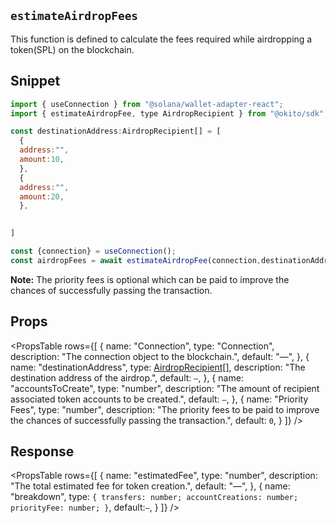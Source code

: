 
## `estimateAirdropFees`

This function is defined to calculate the fees required while airdropping a token(SPL) on the blockchain.

## Snippet

``` jsx filename="page.tsx"
import { useConnection } from "@solana/wallet-adapter-react";
import { estimateAirdropFee, type AirdropRecipient } from "@okito/sdk";

const destinationAddress:AirdropRecipient[] = [
  {
  address:"",
  amount:10,
  },
  {
  address:"",
  amount:20,
  },
  

]

const {connection} = useConnection();
const airdropFees = await estimateAirdropFee(connection,destinationAddress,10,0);
```
<Callout type='warning'>
<b>Note:</b> The priority fees is optional which can be paid to improve the chances of successfully passing the transaction.
</Callout>


## Props

<PropsTable
  rows={[
    {
      name: "Connection",
      type: "Connection",
      description: "The connection object to the blockchain.",
      default: "—",
    },
    {
      name: "destinationAddress",
      type: <a href="/general/airdropRecipient">AirdropRecipient[]</a>,
      description: "The destination address of the airdrop.",
      default: `—`,
    },
    {
      name: "accountsToCreate",
      type: "number",
      description: "The amount of recipient associated token accounts to be created.",
      default: `—`,
    },
    {
      name: "Priority Fees",
      type: "number",
      description: "The priority fees to be paid to improve the chances of successfully passing the transaction.",
      default: `0`,
    }
  ]}
/>



## Response


<PropsTable
  rows={[
    {
      name: "estimatedFee",
      type: "number",
      description: "The total estimated fee for token creation.",
      default: "—",
    },
    {
      name: "breakdown",
      type: `{
  transfers: number;
  accountCreations: number;
  priorityFee: number;
}`,
    default:`—`,
    }
  ]}
/>